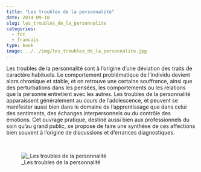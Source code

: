 ```yaml
---
title: "Les troubles de la personnalité"
date: 2014-09-18
slug: les_troubles_de_la_personnalite
categories:
  - tcc
  - francais
type: book
image: ../../img/les_troubles_de_la_personnalite.jpg
---
```


Les troubles de la personnalité sont à l'origine d'une déviation des traits de caractère habituels.
Le comportement problématique de l'individu devient alors chronique et stable, et on retrouve une certaine souffrance, ainsi que des perturbations dans les pensées, les comportements ou les relations que la personne entretient avec les autres.
Les troubles de la personnalité apparaissent généralement au cours de l'adolescence, et peuvent se manifester aussi bien dans le domaine de l'apprentissage que dans celui des sentiments, des échanges interpersonnels ou du contrôle des émotions.
Cet ouvrage pratique, destiné aussi bien aux professionnels du soin qu'au grand public, se propose de faire une synthèse de ces affections bien souvent à l'origine de discussions et d'errances diagnostiques.

<br>

![_Les troubles de la personnalité](../../img/les_troubles_de_la_personnalite.jpg)
